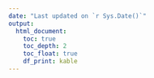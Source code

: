 ```yaml
---
date: "Last updated on `r Sys.Date()`"
output:
  html_document:
    toc: true
    toc_depth: 2
    toc_float: true
    df_print: kable
---
```


\begin{center} <br>
\includegraphics[width=8in]{2020_resume.pdf} <br>
\end{center}